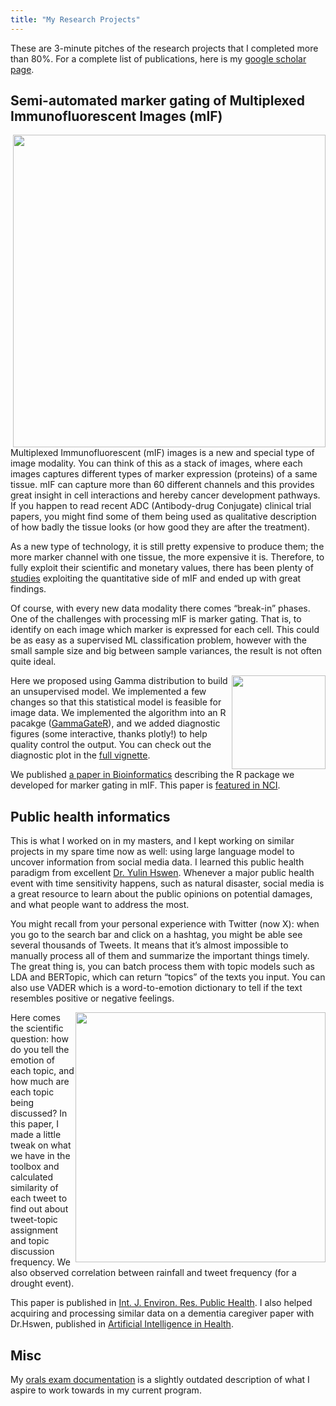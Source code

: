 ```yaml
---
title: "My Research Projects"
---
```


These are 3-minute pitches of the research projects that I completed more than 80%. For a complete list of publications, here is my [google scholar page](https://scholar.google.com/citations?user=z2nLKgQAAAAJ&hl=en&oi=ao).

## Semi-automated marker gating of Multiplexed Immunofluorescent Images (mIF)

![](docs/figure4.jpg){style="float: right;" fig-alt="Hex logo that says \"GammaGateR\"" fig-align="right" width="500"}

Multiplexed Immunofluorescent (mIF) images is a new and special type of image modality. You can think of this as a stack of images, where each images captures different types of marker expression (proteins) of a same tissue. mIF can capture more than 60 different channels and this provides great insight in cell interactions and hereby cancer development pathways. If you happen to read recent ADC (Antibody-drug Conjugate) clinical trial papers, you might find some of them being used as qualitative description of how badly the tissue looks (or how good they are after the treatment).

As a new type of technology, it is still pretty expensive to produce them; the more marker channel with one tissue, the more expensive it is. Therefore, to fully exploit their scientific and monetary values, there has been plenty of [studies](https://kenlaulab.org/) exploiting the quantitative side of mIF and ended up with great findings.  

Of course, with every new data modality there comes "break-in" phases. One of the challenges with processing mIF is marker gating. That is, to identify on each image which marker is expressed for each cell. This could be as easy as a supervised ML classification problem, however with the small sample size and big between sample variances, the result is not often quite ideal.

![](docs/logoGammaGateR.png){style="float: right;" fig-alt="Hex logo that says \"GammaGateR\"" fig-align="right" width="150"}
Here we proposed using Gamma distribution to build an unsupervised model. We implemented a few changes so that this statistical model is feasible for image data. We implemented the algorithm into an R pacakge ([GammaGateR](https://github.com/JiangmeiRubyXiong/GammaGateR)), and we added diagnostic figures (some interactive, thanks plotly!) to help quality control the output. You can check out the diagnostic plot in the [full vignette](https://statimagcoll.github.io/GammaGateR#diagnostic-plots).

We published [a paper in Bioinformatics](https://doi.org/10.1093/bioinformatics/btae356) describing the R package we developed for marker gating in mIF. This paper is [featured in NCI](https://datascience.cancer.gov/news-events/news/gammagater-helps-decipher-imaging-data).


## Public health informatics

This is what I worked on in my masters, and I kept working on similar projects in my spare time now as well: using large language model to uncover information from social media data. I learned this public health paradigm from excellent [Dr. Yulin Hswen](https://hswen.ucsf.edu/). Whenever a major public health event with time sensitivity happens, such as natural disaster, social media is a great resource to learn about the public opinions on potential damages, and what people want to address the most. 

You might recall from your personal experience with Twitter (now X): when you go to the search bar and click on a hashtag, you might be able see several thousands of Tweets. It means that it's almost impossible to manually process all of them and summarize the important things timely. The great thing is, you can batch process them with topic models such as LDA and BERTopic, which can return "topics" of the texts you input. You can also use VADER which is a word-to-emotion dictionary to tell if the text resembles positive or negative feelings.

![](docs/rain.png){style="float: right;" fig-alt="Hex logo that says \"rainfall\"" fig-align="right" width="400"}
Here comes the scientific question: how do you tell the emotion of each topic, and how much are each topic being discussed? In this paper, I made a little tweak on what we have in the toolbox and calculated similarity of each tweet to find out about tweet-topic assignment and topic discussion frequency. We also observed correlation between rainfall and tweet frequency (for a drought event).

This paper is published in [Int. J. Environ. Res. Public Health](https://doi.org/10.3390/ijerph17145077). I also helped acquiring and processing similar data on a dementia caregiver paper with Dr.Hswen, published in [Artificial Intelligence in Health](https://doi.org/10.36922/aih.3075).

## Misc

My [orals exam documentation](https://jiangmeirubyxiong.github.io/OralsExam/) is a slightly outdated description of what I aspire to work towards in my current program.